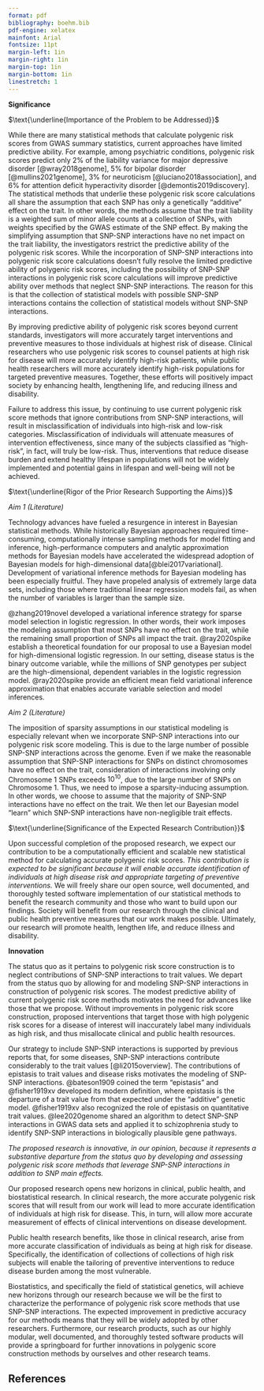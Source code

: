 ```yaml
---
format: pdf
bibliography: boehm.bib
pdf-engine: xelatex
mainfont: Arial
fontsize: 11pt
margin-left: 1in	
margin-right: 1in
margin-top: 1in
margin-bottom: 1in
linestretch: 1
---
```


**Significance** 

$\text{\underline{Importance of the Problem to be Addressed}}$

While there are many statistical methods that calculate polygenic risk scores 
from GWAS summary statistics, current approaches have limited predictive 
ability. For example, among psychiatric conditions, polygenic risk scores predict 
only 2% of the liability variance for major depressive disorder [@wray2018genome], 5% for bipolar disorder [@mullins2021genome], 3% for neuroticism [@luciano2018association], and 6% for attention deficit hyperactivity disorder [@demontis2019discovery]. The statistical methods that underlie these polygenic risk score
calculations all share the assumption that each SNP has only a genetically "additive" effect on the trait. In other words, the methods assume that the 
trait liability is a weighted sum of minor allele counts at a collection 
of SNPs, with weights specified 
by the GWAS estimate of the SNP effect. 
By making the simplifying assumption that SNP-SNP interactions 
have no net impact on the trait liability, the investigators 
restrict the predictive ability of 
the polygenic risk scores.
While the incorporation of SNP-SNP interactions into polygenic risk score 
calculations doesn't fully resolve the limited predictive ability of 
polygenic risk scores, including the possibility of SNP-SNP interactions
in polygenic risk score calculations will improve predictive ability 
over methods that neglect SNP-SNP interactions. The reason for this is 
that the collection of statistical models with possible
SNP-SNP interactions contains the collection of statistical models
without SNP-SNP interactions.

By improving predictive ability of polygenic risk scores 
beyond current standards, investigators will more accurately target interventions and preventive measures 
to those individuals at highest risk of disease. Clinical 
researchers who use polygenic risk scores to counsel 
patients at high risk for disease will more
accurately identify high-risk patients, while 
public health researchers will more accurately identify 
high-risk populations for targeted preventive measures.
Together, these efforts will positively impact society by enhancing health, lengthening life, and reducing illness and disability.

Failure to address this issue, by continuing to use current
polygenic risk score methods that ignore contributions 
from SNP-SNP interactions, will result in misclassification of 
individuals into high-risk and low-risk categories. 
Misclassification of individuals will attenuate measures 
of intervention effectiveness, since many of the 
subjects classified as "high-risk", in fact, will truly 
be low-risk. 
Thus, interventions that reduce disease burden and extend healthy lifespan in 
populations will not be widely implemented and potential gains 
in lifespan and well-being will not be achieved.


$\text{\underline{Rigor of the Prior Research Supporting the Aims}}$

*Aim 1 (Literature)*

Technology advances have fueled a resurgence in interest in Bayesian 
statistical methods. While historically Bayesian approaches
required time-consuming, computationally intense sampling methods 
for model fitting and inference, high-performance 
computers and analytic approximation methods for 
Bayesian models have accelerated the widespread adoption of Bayesian models for high-dimensional data[@blei2017variational].
Development of variational inference methods for Bayesian modeling 
has been especially fruitful. They have propeled analysis of 
extremely large data sets, including those where traditional linear 
regression models fail, as when the number of variables is larger than 
the sample size.

@zhang2019novel developed a variational inference strategy for sparse model 
selection in logistic regression. In other words, their work 
imposes the modeling assumption that most SNPs have no effect on 
the trait, while the remaining small proportion of SNPs all impact the 
trait. 
@ray2020spike establish a theoretical foundation for our proposal to 
use a Bayesian model for high-dimensional logistic regression. In our 
setting, disease status is the binary outcome variable, while 
the millions of SNP genotypes per subject 
are the high-dimensional, dependent variables in the logistic regression model.
@ray2020spike provide an efficient mean field variational inference approximation that 
enables accurate variable selection and model inferences.










*Aim 2 (Literature)*


The imposition of sparsity assumptions in our statistical modeling 
is especially relevant when we incorporate SNP-SNP interactions into 
our polygenic risk score modeling.
This is due to the large number of possible 
SNP-SNP interactions across the genome. Even if we make the reasonable assumption
that SNP-SNP interactions for SNPs on distinct chromosomes have no effect on the 
trait, consideration of interactions involving only Chromosome 1 SNPs exceeds $10^{10}$, due to the large number of SNPs on Chromosome 1. Thus, we need to impose a
sparsity-inducing assumption. In other words, we choose to assume that 
the majority of SNP-SNP interactions have no effect on the trait. We then let
our Bayesian model "learn" which SNP-SNP interactions have non-negligible trait 
effects.







$\text{\underline{Significance of the Expected Research Contribution}}$

Upon successful completion of the proposed research, we expect our 
contribution to be a computationally efficient and scalable 
new statistical method for calculating accurate polygenic 
risk scores. *This contribution is expected to be significant 
because it will enable accurate identification of 
individuals at high disease risk and appropriate targeting 
of preventive interventions.*
We will freely share our open source, well documented, and thoroughly tested software implementation of 
our statistical methods to benefit the research community and those 
who want to build upon our findings. Society will benefit from our research
through the clinical and public health preventive measures that our work makes possible. Ultimately, our research will promote health, lengthen life, and reduce illness and disability.














**Innovation** 

The status quo as it pertains to polygenic risk score construction is to 
neglect contributions of SNP-SNP interactions to trait values. We depart from the
status quo by allowing for and modeling SNP-SNP interactions 
in construction of polygenic risk scores. The modest predictive ability of 
current polygenic risk score methods motivates the need for advances like those
that we propose. Without improvements in polygenic risk score construction, 
proposed interventions that target those with high polygenic risk scores for
a disease of interest will inaccurately label many individuals as high risk, and 
thus misallocate clinical and public health resources.

Our strategy to include SNP-SNP interactions is supported by previous reports
that, for some diseases, SNP-SNP interactions contribute considerably to the 
trait values [@li2015overview]. The contributions of epistasis to trait values and disease risks motivates the modeling of SNP-SNP interactions. @bateson1909 coined the term "epistasis" and @fisher1919xv developed its modern definition, where epistasis
is the departure of a trait value from that expected under the "additive" genetic model. @fisher1919xv also recognized the role of epistasis on quantitative trait values.
@lee2020genome shared an algorithm to detect SNP-SNP interactions in GWAS data sets and applied it to schizophrenia study to identify SNP-SNP interactions in biologically plausible gene pathways.

*The proposed research is innovative, in our opinion, because it represents a 
substantive departure from the status quo by developing and assessing polygenic risk score methods that leverage SNP-SNP interactions in addition to SNP main effects.*

Our proposed research opens new horizons in clinical, public health, and biostatistical research. In clinical research, the more accurate polygenic risk scores
that will result from our work will lead to more accurate identification of
individuals at high risk for disease. This, in turn, will allow more accurate measurement of effects of clinical interventions on disease development. 

Public health research benefits, like those in clinical research, arise from 
more accurate classification of individuals as being at high risk for disease.
Specifically, the identification of collections of collections of high risk subjects 
will enable the tailoring of preventive interventions to reduce 
disease burden among the most vulnerable. 

Biostatistics, and specifically the field of statistical genetics, 
will achieve new horizons through our research because we will be the 
first to characterize the performance of polygenic risk score methods
that use SNP-SNP interactions. The expected improvement in predictive accuracy 
for our methods means that they will be widely adopted by other researchers. 
Furthermore, our research products, such as our highly modular, well documented, 
and thoroughly tested software products will provide a springboard for 
further innovations in polygenic score construction methods by 
ourselves and other research teams.











\newpage

## References

